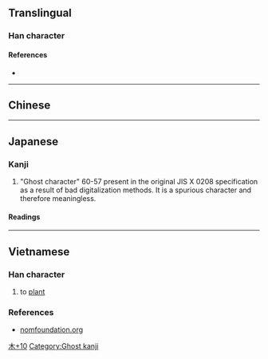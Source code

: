 {{character info}}
==Translingual==
{{Han simplified forms|櫳|槞|栊|ex=y}}

===Han character===
{{Han char|rn=75|rad=木|as=10|sn=14|four=|canj=DYTU,XDYTU|ids=⿰木竜}}

====References====
* {{Han ref|kx=0546.251|hdz=21268.101|uh=69DE|ud=27102}}

----

==Chinese==
{{zh-see|櫳|v}}

----

==Japanese==
{{ja-kanji forms|槞|櫳}}

===Kanji===
{{ja-kanji|grade=|rs=木10|kyu=櫳}}

# "Ghost character" 60-57 present in the original JIS X 0208 specification as a result of bad digitalization methods. It is a spurious character and therefore meaningless.

====Readings====
{{ja-readings
|goon=る
|kanon=ろう
|kun=おり-<をり-}}

[[Category:Japanese-only CJKV Characters|木+10]]
[[Category:Ghost kanji]]

----

==Vietnamese==

===Han character===
{{vi-readings|reading=trồng|rs=木10}}

# to [[plant]]

===References===
* [http://www.nomfoundation.org/common/nom_details.php?codepoint=69de&img=1&uiLang=en nomfoundation.org]